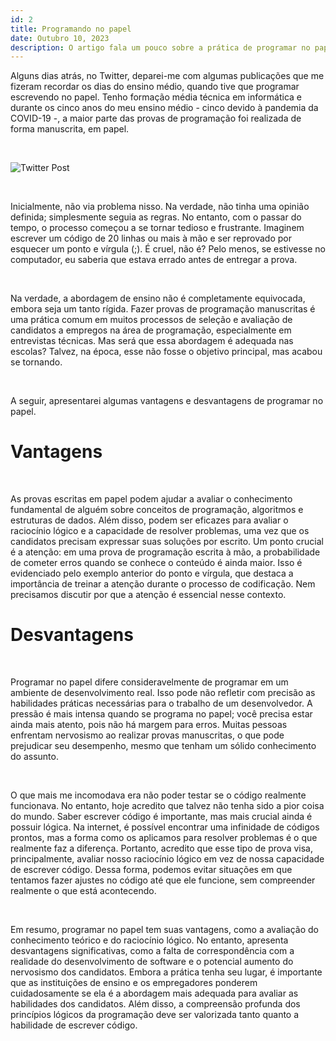 ```yaml
---
id: 2     
title: Programando no papel    
date: Outubro 10, 2023
description: O artigo fala um pouco sobre a prática de programar no papel, abordando alguma das suas vantagens e desvantagens
---
```


Alguns dias atrás, no Twitter, deparei-me com algumas publicações que me fizeram recordar os dias do ensino médio, quando tive que programar escrevendo no papel. Tenho formação média técnica em informática e durante os cinco anos do meu ensino médio - cinco devido à pandemia da COVID-19 -, a maior parte das provas de programação foi realizada de forma manuscrita, em papel.

<br />

<img
  src="/image/blog/post-twitter-hey.png"
  alt="Twitter Post"
className="w-full h-auto"
/>

<br />

Inicialmente, não via problema nisso. Na verdade, não tinha uma opinião definida; simplesmente seguia as regras. No entanto, com o passar do tempo, o processo começou a se tornar tedioso e frustrante. Imaginem escrever um código de 20 linhas ou mais à mão e ser reprovado por esquecer um ponto e vírgula (;). É cruel, não é? Pelo menos, se estivesse no computador, eu saberia que estava errado antes de entregar a prova.

<br />

Na verdade, a abordagem de ensino não é completamente equivocada, embora seja um tanto rígida. Fazer provas de programação manuscritas é uma prática comum em muitos processos de seleção e avaliação de candidatos a empregos na área de programação, especialmente em entrevistas técnicas. Mas será que essa abordagem é adequada nas escolas? Talvez, na época, esse não fosse o objetivo principal, mas acabou se tornando.

<br />

A seguir, apresentarei algumas vantagens e desvantagens de programar no papel.

<h1 className="mt-2 sm:mt-4 md:mt-6 lg:mt-8 xl:mt-10 border-b pb-2 font-extrabold text-xl sm:text-xl md:text-xl lg:text-2xl xl:text-2xl tracking-tight transition-colors first:mt-0">Vantagens</h1>

<br />

As provas escritas em papel podem ajudar a avaliar o conhecimento fundamental de alguém sobre conceitos de programação, algoritmos e estruturas de dados. Além disso, podem ser eficazes para avaliar o raciocínio lógico e a capacidade de resolver problemas, uma vez que os candidatos precisam expressar suas soluções por escrito. Um ponto crucial é a atenção: em uma prova de programação escrita à mão, a probabilidade de cometer erros quando se conhece o conteúdo é ainda maior. Isso é evidenciado pelo exemplo anterior do ponto e vírgula, que destaca a importância de treinar a atenção durante o processo de codificação. Nem precisamos discutir por que a atenção é essencial nesse contexto.

<h1 className="mt-2 sm:mt-4 md:mt-6 lg:mt-8 xl:mt-10 border-b pb-2 font-extrabold text-xl sm:text-xl md:text-xl lg:text-2xl xl:text-2xl tracking-tight transition-colors first:mt-0">Desvantagens</h1>

<br />

Programar no papel difere consideravelmente de programar em um ambiente de desenvolvimento real. Isso pode não refletir com precisão as habilidades práticas necessárias para o trabalho de um desenvolvedor. A pressão é mais intensa quando se programa no papel; você precisa estar ainda mais atento, pois não há margem para erros. Muitas pessoas enfrentam nervosismo ao realizar provas manuscritas, o que pode prejudicar seu desempenho, mesmo que tenham um sólido conhecimento do assunto.

<br />

O que mais me incomodava era não poder testar se o código realmente funcionava. No entanto, hoje acredito que talvez não tenha sido a pior coisa do mundo. Saber escrever código é importante, mas mais crucial ainda é possuir lógica. Na internet, é possível encontrar uma infinidade de códigos prontos, mas a forma como os aplicamos para resolver problemas é o que realmente faz a diferença. Portanto, acredito que esse tipo de prova visa, principalmente, avaliar nosso raciocínio lógico em vez de nossa capacidade de escrever código. Dessa forma, podemos evitar situações em que tentamos fazer ajustes no código até que ele funcione, sem compreender realmente o que está acontecendo.

<br />

Em resumo, programar no papel tem suas vantagens, como a avaliação do conhecimento teórico e do raciocínio lógico. No entanto, apresenta desvantagens significativas, como a falta de correspondência com a realidade do desenvolvimento de software e o potencial aumento do nervosismo dos candidatos. Embora a prática tenha seu lugar, é importante que as instituições de ensino e os empregadores ponderem cuidadosamente se ela é a abordagem mais adequada para avaliar as habilidades dos candidatos. Além disso, a compreensão profunda dos princípios lógicos da programação deve ser valorizada tanto quanto a habilidade de escrever código.
